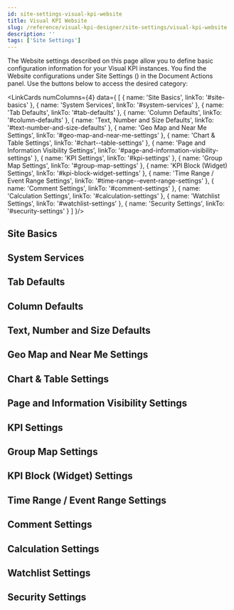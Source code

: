 ```yaml
---
id: site-settings-visual-kpi-website
title: Visual KPI Website
slug: /reference/visual-kpi-designer/site-settings/visual-kpi-website
description: ''
tags: ['Site Settings']
---
```



The Website settings described on this page allow you to define basic configuration information for your Visual KPI instances. 
You find the Website configurations under Site Settings (<PngFont name='options28' />) in the Document Actions panel. Use the buttons below to access the desired category:


<LinkCards numColumns={4} data={
  [
    {
      name: 'Site Basics',
      linkTo: '#site-basics'
    },
    {
      name: 'System Services',
      linkTo: '#system-services'
    },
    {
      name: 'Tab Defaults',
      linkTo: '#tab-defaults'
    },
    {
      name: 'Column Defaults',
      linkTo: '#column-defaults'
    },
    {
      name: 'Text, Number and Size Defaults',
      linkTo: '#text-number-and-size-defaults'
    },
    {
      name: 'Geo Map and Near Me Settings',
      linkTo: '#geo-map-and-near-me-settings'
    },
    {
      name: 'Chart & Table Settings',
      linkTo: '#chart--table-settings'
    },
    {
      name: 'Page and Information Visibility Settings',
      linkTo: '#page-and-information-visibility-settings'
    },
    {
      name: 'KPI Settings',
      linkTo: '#kpi-settings'
    },
    {
      name: 'Group Map Settings',
      linkTo: '#group-map-settings'
    },
    {
      name: 'KPI Block (Widget) Settings',
      linkTo: '#kpi-block-widget-settings'
    },
    {
      name: 'Time Range / Event Range Settings',
      linkTo: '#time-range--event-range-settings'
    },
    {
      name: 'Comment Settings',
      linkTo: '#comment-settings'
    },
    {
      name: 'Calculation Settings',
      linkTo: '#calculation-settings'
    },
    {
      name: 'Watchlist Settings',
      linkTo: '#watchlist-settings'
    },
    {
      name: 'Security Settings',
      linkTo: '#security-settings'
    }
  ]
}/>


## Site Basics

<JsonToTable jsonData={SiteBasics} />


## System Services

<JsonToTable jsonData={SystemServices} />

## Tab Defaults

<JsonToTable jsonData={TabDefaults} />

## Column Defaults

<JsonToTable jsonData={ColumnDefaults} />

## Text, Number and Size Defaults

<JsonToTable jsonData={TextNumberSizeDefaults} />

## Geo Map and Near Me Settings

<JsonToTable jsonData={GeoMapNearMeSettings} />

## Chart & Table Settings

<JsonToTable jsonData={ChartTableSettings} />

## Page and Information Visibility Settings

<JsonToTable jsonData={PageInformationVisibilitySettings} />

## KPI Settings

<JsonToTable jsonData={KPISettings} />

## Group Map Settings

<JsonToTable jsonData={GroupMapSettings} />

## KPI Block (Widget) Settings

<JsonToTable jsonData={KPIBlockSettings} />

## Time Range / Event Range Settings

<JsonToTable jsonData={TimeRangeEventRangeSettings} />

## Comment Settings

<JsonToTable jsonData={CommentSettings} />

## Calculation Settings

<JsonToTable jsonData={CalculationSettings} />

## Watchlist Settings

<JsonToTable jsonData={WatchlistSettings} />

## Security Settings

<JsonToTable jsonData={SecuritySettings} />

